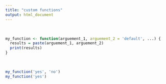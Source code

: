```yaml
---
title: "custom functions"
output: html_document
---
```


<br>


```r
my_function <- function(arguement_1, arguement_2 = 'default', ...) {
  results = paste(arguement_1, arguement_2)
  print(results)
}
```

<br> 

```r
my_function('yes', 'no')
my_function('yes')
```

